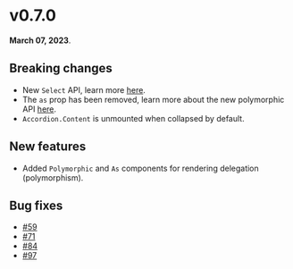# v0.7.0

**March 07, 2023**.

## Breaking changes

- New `Select` API, learn more [here](/docs/core/components/select).
- The `as` prop has been removed, learn more about the new polymorphic API [here](/docs/core/overview/polymorphism).
- `Accordion.Content` is unmounted when collapsed by default.

## New features

- Added `Polymorphic` and `As` components for rendering delegation (polymorphism).

## Bug fixes

- [#59](https://github.com/kobaltedev/kobalte/issues/59)
- [#71](https://github.com/kobaltedev/kobalte/issues/71)
- [#84](https://github.com/kobaltedev/kobalte/issues/84)
- [#97](https://github.com/kobaltedev/kobalte/issues/97)
